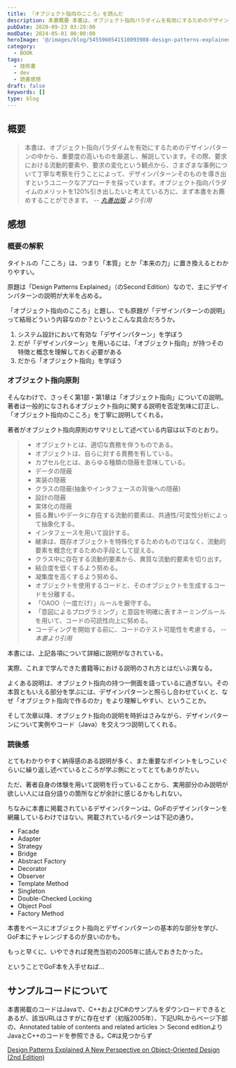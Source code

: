 ```yaml
---
title: 『オブジェクト指向のこころ』を読んだ
description: 本書概要 本書は、オブジェクト指向パラダイムを有効にするためのデザインパターンの中から、重要度の高いものを厳選し、解説しています。その際、要求における流動的要素や、要求の変化という観点から、さまざまな事例について丁寧な考察を行うことによって、デザインパターンそのものを導き出すというユニークなアプローチを採っています。
pubDate: 2020-09-23 03:29:00
modDate: 2024-05-01 00:00:00
heroImage: '@/images/blog/5455960541510093988-design-patterns-explained.webp'
category:
  - BOOK
tags:
  - 技術書
  - dev
  - 読書感想
draft: false
keywords: []
type: blog
---
```


## 概要

> 本書は、オブジェクト指向パラダイムを有効にするためのデザインパターンの中から、重要度の高いものを厳選し、解説しています。その際、要求における流動的要素や、要求の変化という観点から、さまざまな事例について丁寧な考察を行うことによって、デザインパターンそのものを導き出すというユニークなアプローチを採っています。オブジェクト指向パラダイムのメリットを120%引き出したいと考えている方に、まず本書をお薦めすることができます。 <cite>-- [丸善出版](https://www.maruzen-publishing.co.jp/item/b294729.html) より引用</cite>

## 感想

### 概要の解釈

タイトルの「こころ」は、つまり「本質」とか「本来の力」に置き換えるとわかりやすい。

原題は「Design Patterns Explained」（のSecond Edition）なので、主にデザインパターンの説明が大半を占める。

「オブジェクト指向のこころ」と題し、でも原題が「デザインパターンの説明」って結局どういう内容なのか？というとこんな具合だろうか。

1. システム設計において有効な「デザインパターン」を学ぼう
1. だが「デザインパターン」を用いるには、「オブジェクト指向」が持つその特徴と概念を理解しておく必要がある
1. だから「オブジェクト指向」を学ぼう

### オブジェクト指向原則

そんなわけで、さっそく第1部・第1章は「オブジェクト指向」についての説明。著者は一般的になされるオブジェクト指向に関する説明を否定気味に訂正し、「オブジェクト指向のこころ」を丁寧に説明してくれる。

著者がオブジェクト指向原則のサマリとして述べている内容は以下のとおり。

> - オブジェクトとは、適切な責務を伴うものである。
> - オブジェクトは、自らに対する責務を有している。
> - カプセル化とは、あらゆる種類の隠蔽を意味している。
> - データの隠蔽
> - 実装の隠蔽
> - クラスの隠蔽(抽象やインタフェースの背後への隠蔽)
> - 設計の隠蔽
> - 実体化の隠蔽
> - 振る舞いやデータに存在する流動的要素は、共通性/可変性分析によって抽象化する。
> - インタフェースを用いて設計する。
> - 継承は、既存オブジェクトを特殊化するためのものではなく、流動的要素を概念化するための手段として捉える。
> - クラス中に存在する流動的要素から、異質な流動的要素を切り出す。
> - 結合度を低くするよう努める。
> - 凝集度を高くするよう努める。
> - オブジェクトを使用するコードと、そのオブジェクトを生成するコードを分離する。
> - 「OAOO（一度だけ）」ルールを厳守する。
> - 「意図によるプログラミング」と意図を明確に表すネーミングルールを用いて、コードの可読性向上に努める。
> - コーディングを開始する前に、コードのテスト可能性を考慮する。 <cite>-- 本書より引用</cite>

本書には、上記各項について詳細に説明がなされている。

実際、これまで学んできた書籍等における説明のされ方とはだいぶ異なる。

よくある説明は、オブジェクト指向の持つ一側面を語っているに過ぎない。その本質ともいえる部分を学ぶには、デザインパターンと照らし合わせていくと、なぜ「オブジェクト指向で作るのか」をより理解しやすい、ということか。

そして次章以降、オブジェクト指向の説明を時折はさみながら、デザインパターンについて実例やコード（Java）を交えつつ説明してくれる。

### 読後感

とてもわかりやすく納得感のある説明が多く、また重要なポイントをしつこいぐらいに繰り返し述べているところが学ぶ側にとってとてもありがたい。

ただ、著者自身の体験を用いて説明を行っていることから、実用部分のみ説明が欲しい人には自分語りの箇所などが余計に感じるかもしれない。

ちなみに本書に掲載されているデザインパターンは、GoFのデザインパターンを網羅しているわけではない。掲載されているパターンは下記の通り。

- Facade
- Adapter
- Strategy
- Bridge
- Abstract Factory
- Decorator
- Observer
- Template Method
- Singleton
- Double-Checked Locking
- Object Pool
- Factory Method

本書をベースにオブジェクト指向とデザインパターンの基本的な部分を学び、GoF本にチャレンジするのが良いのかも。

もっと早くに、いやできれば発売当初の2005年に読んでおきたかった。

ということでGoF本を入手せねば…

## サンプルコードについて

本書掲載のコードはJavaで、C++およびC#のサンプルをダウンロードできるとあるが、該当URLはさすがに存在せず（初版2005年）、下記URLからページ下部の、Annotated table of contents and related articles ＞ Second editionよりJavaとC++のコードを参照できる。C#は見つからず

[Design Patterns Explained A New Perspective on Object-Oriented Design (2nd Edition)](https://portal.netobjectives.com/pages/books/design-patterns-explained/)

<div class='not-prose'>
  <div data-vc_mylinkbox_id='886748357'></div>
</div>
<div class='not-prose'>
  <div data-vc_mylinkbox_id='886748358'></div>
</div>
